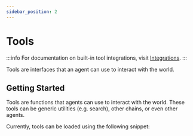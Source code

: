 ```yaml
---
sidebar_position: 2
---
```

# Tools

:::info
For documentation on built-in tool integrations, visit [Integrations](/docs/integrations/tools/).
:::

Tools are interfaces that an agent can use to interact with the world.

## Getting Started

Tools are functions that agents can use to interact with the world.
These tools can be generic utilities (e.g. search), other chains, or even other agents.

Currently, tools can be loaded using the following snippet:


<GetStarted/>
